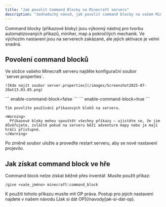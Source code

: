 ```yaml
---
title: "Jak povolit Command Blocky na Minecraft serveru"
description: "Jednoduchý návod, jak povolit command blocky na vašem Minecraft serveru úpravou souboru server.properties."
---
```


Command blocky (příkazové bloky) jsou výkonný nástroj pro tvorbu automatizovaných příkazů, miniher, map a pokročilých mechanik. Ve výchozím nastavení jsou na serverech zakázané, ale jejich aktivace je velmi snadná.

## Povolení command blocků

<Steps>
  <Step title="Najděte soubor server.properties">
    Ve složce vašeho Minecraft serveru najděte konfigurační soubor `server.properties`.

    ![Kde najít soubor server.properties](/images/Screenshot2025-07-20at13.03.05.png)
  </Step>
  <Step title="Otevřete soubor a najděte řádek:">
    ```
    enable-command-block=false
    ```
  </Step>
  <Step title="Změňte hodnotu na:">
    ```
    enable-command-block=true
    ```

    Tím povolíte používání příkazových bloků na serveru.

    <Warning>
      Příkazové bloky mohou spouštět všechny příkazy – ujistěte se, že jim důvěřujete, zvláště pokud na serveru běží adventure mapy nebo je mají hráči přístupné.
    </Warning>
  </Step>
  <Step title="Uložte změny a restartujte server">
    Po změně soubor uložte a proveďte restart serveru, aby se nové nastavení projevilo.
  </Step>
</Steps>

## Jak získat command block ve hře

Command block nelze získat běžně přes inventář. Musíte použít příkaz:

```
/give <vaše_jméno> minecraft:command_block
```
<Tip>
  K použití tohoto příkazu musíte mít OP práva. Postup pro jejich nastavení najdete v našem návodu [Jak si dát OP](/navody/jak-si-dat-op).
</Tip>